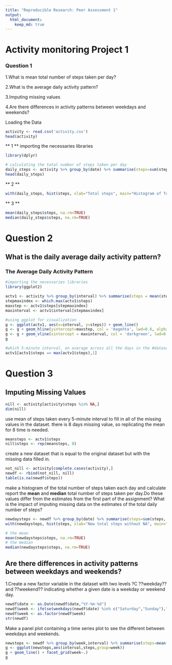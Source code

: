 ---
title: "Reproducible Research: Peer Assessment 1"
output: 
  html_document:
    keep_md: true
---

# Activity monitoring Project 1

### Question 1

1.What is mean total number of steps taken per day?

2.What is the average daily activity pattern?

3.Imputing missing values

4.Are there differences in activity patterns between weekdays and weekends?

Loading the Data

```{r}
activity <- read.csv('activity.csv')
head(activity)
```

\*\* 1 \*\* importing the necessaries libraries

```{r}
library(dplyr)
```

```{r}
# calculating the total number of steps taken per day
daily_steps <- activity %>% group_by(date) %>% summarise(steps=sum(steps, na.rm=TRUE))
head(daily_steps)
```

\*\* 2 \*\*

```{r}
with(daily_steps, hist(steps, xlab="Total steps", main="Histogram of Total steps per day"))
```

\*\* 3 \*\*

```{r}
mean(daily_steps$steps, na.rm=TRUE)
median(daily_steps$steps, na.rm=TRUE)
```

# Question 2

## What is the daily average daily activity pattern?

### The Average Daily Activity Pattern

```{r}
#importing the necessaries libraries
library(ggplot2)
```

```{r}
actv1 <- activity %>% group_by(interval) %>% summarise(steps = mean(steps, na.rm=T))
stepmaxindex <- which.max(actv1$steps)
maxstep <- actv1$steps[stepmaxindex]
maxinterval <- actv1$interval[stepmaxindex]
```

```{r}
#using ggplot for visualization
g <- ggplot(actv1, aes(x=interval, y=steps)) + geom_line()
g <- g + geom_hline(yintercept=maxstep, col = 'magenta', lwd=0.6, alpha=0.5)
g <- g + geom_vline(xintercept = maxinterval, col = 'darkgreen', lwd=0.6, alpha=0.6)
g
```

```{r}
#which 5-minute interval, on average across all the days in the #dataset, contains the maximum number of steps?
actv1[actv1$steps == max(actv1$steps),1]
```

# Question 3

## Imputing Missing Values

```{r}
nill <- activity[activity$steps %in% NA,]
dim(nill)
```

use mean of steps taken every 5-minute interval to fill in all of the missing values in the dataset. there is 8 days missing value, so replicating the mean for 8 time is needed.

```{r}
meansteps <- actv1$steps
nill$steps <- rep(meansteps, 8)
```

create a new dataset that is equal to the original dataset but with the missing data filled in.

```{r}
not_nill <- activity[complete.cases(activity),]
newdf <- rbind(not_nill, nill)
table(is.na(newdf$steps))
```

make a histogram of the total number of steps taken each day and calculate report the **mean** and **median** total number of steps taken per day.Do these values differ from the estimates from the first part of the assignment? What is the impact of imputing missing data on the estimates of the total daily number of steps?

```{r}
newdaysteps <- newdf %>% group_by(date) %>% summarise(steps=sum(steps, na.rm=TRUE))
with(newdaysteps, hist(steps, xlab="New total steps without NA", main="New Histogram of Total Steps per day"))
```

```{r}
# the mean 
mean(newdaysteps$steps, na.rm=TRUE)
# the median
median(newdaysteps$steps, na.rm=TRUE)
```

## Are there differences in activity patterns between weekdays and weekends?

1.Create a new factor variable in the dataset with two levels ?C ??weekday?? and ??weekend?? indicating whether a given date is a weekday or weekend day.

```{r}
newdf$date <- as.Date(newdf$date,"%Y-%m-%d")
newdf$week <- ifelse(weekdays(newdf$date) %in% c("Saturday","Sunday"),"weekend","weekday")
newdf$week <- as.factor(newdf$week)
str(newdf)
```

Make a panel plot containing a time series plot to see the different between weekdays and weekends.

```{r}
newsteps <- newdf %>% group_by(week,interval) %>% summarise(steps=mean(steps))
g <- ggplot(newsteps,aes(interval,steps,group=week))
g + geom_line() + facet_grid(week~.)
g
```
